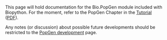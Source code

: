 This page will hold documentation for the Bio.PopGen module included with Biopython.  For the moment, refer to the PopGen Chapter in the [http://biopython.org/DIST/docs/tutorial/Tutorial.html Tutorial] ([http://biopython.org/DIST/docs/tutorial/Tutorial.pdf PDF]).

Any notes (or discussion) about possible future developments should be restricted to the [[PopGen_dev|PopGen development]] page.